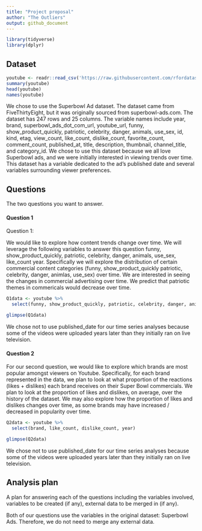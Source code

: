 ```yaml
---
title: "Project proposal"
author: "The Outliers"
output: github_document
---
```


```r
library(tidyverse)
library(dplyr)
```

## Dataset

```r
youtube <- readr::read_csv('https://raw.githubusercontent.com/rfordatascience/tidytuesday/master/data/2021/2021-03-02/youtube.csv')
summary(youtube)
head(youtube)
names(youtube)
```
We chose to use the Superbowl Ad dataset. The dataset came from FiveThirtyEight, but it was originally sourced from superbowl-ads.com.  The dataset has 247 rows and 25 columns. The variable names include year, brand, superbowl_ads_dot_com_url, youtube_url, funny, show_product_quickly, patriotic, celebrity, danger, animals, use_sex, id, kind, etag, view_count, like_count, dislike_count, favorite_count, comment_count, published_at, title, description, thumbnail, channel_title, and category_id. We chose to use this dataset because we all love Superbowl ads, and we were initially interested in viewing trends over time. This dataset has a variable dedicated to the ad’s published date and several variables surrounding viewer preferences. 

## Questions

The two questions you want to answer.

#### Question 1 

Question 1: 

We would like to explore how content trends change over time. We will leverage the following variables to answer this question funny, show_product_quickly, patriotic, celebrity, danger, animals, use_sex, like_count year. Specifically we will explore the distribution of certain commercial content categories (funny, show_product_quickly patriotic, celebrity, danger, animlas, use_sex) over time. We are interested in seeing the changes in commercial advertising over time. We predict that patriotic themes in commericals would decrease
over time. 



```r

Q1data <- youtube %>% 
  select(funny, show_product_quickly, patriotic, celebrity, danger, animals, use_sex, like_count, year)

glimpse(Q1data)

```

We chose not to use published_date for our time series analyses because some of the videos were uploaded
years later than they initially ran on live television.

#### Question 2

For our second question, we would like to explore which brands are most popular amongst viewers on Youtube. Specifically, for each brand represented in the data, we plan to look at what proportion of the reactions (likes + dislikes) each brand receives on their Super Bowl commercials. We plan to look at the proportion of likes and dislikes, on average, over the history of the dataset. We may also explore how the proportion of likes and dislikes changes over time, as some brands may have increased / decreased in popularity over time. 

```r

Q2data <- youtube %>%
  select(brand, like_count, dislike_count, year)

glimpse(Q2data)

```

We chose not to use published_date for our time series analyses because some of the videos were uploaded
years later than they initially ran on live television.

## Analysis plan



A plan for answering each of the questions including the variables involved, variables to be created (if any), external data to be merged in (if any).


Both of our questions use the variables in the original dataset: Superbowl Ads. Therefore, we do not need to merge any external data.


